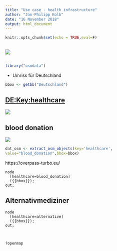 ```yaml
---
title: "Use case - health infrastructure"
author: "Jan-Philipp Kolb"
date: "16 November 2018"
output: html_document
---
```


```r
knitr::opts_chunk$set(echo = TRUE,eval=F)
```

##

![](figure/definition-of-latitude-longitude.jpg)


## 


```r
library("osmdata")
```

- Umriss für Deutschland

```r
bbox <- getbb("Deutschland")
```


## [DE:Key:healthcare](https://wiki.openstreetmap.org/wiki/DE:Key:healthcare)

![](figure/key_healthcare.PNG)



## blood donation

![](figure/healthcare_blood_donation.PNG)


```r
dat_osm <- extract_osm_objects(key='healthcare',
value="blood_donation",bbox=bbox)
```

https://overpass-turbo.eu/

```
node
  [healthcare=blood_donation]
  ({{bbox}});
out;
```

## Alternativmediziner

```
node
  [healthcare=alternative]
  ({{bbox}});
out;
```

```r

```


<!--
https://medium.com/fastah-project/a-quick-start-to-maps-in-r-b9f221f44ff3

https://www.andybeger.com/2013/08/06/finding-coordinates-for-cities-etc-with-r/

https://stackoverflow.com/questions/13905098/how-to-get-the-longitude-and-latitude-coordinates-from-a-city-name-and-country-i
-->

## 

```r
?openmap
```

